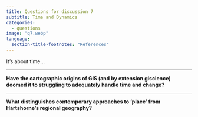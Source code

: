 ```yaml
---
title: Questions for discussion 7
subtitle: Time and Dynamics
categories:
  - questions
image: "q7.webp"
language:
  section-title-footnotes: "References"
---
```


It's about time...

<hr>

**Have the cartographic origins of GIS (and by extension giscience) doomed it to struggling to adequately handle time and change?**

<hr>

**What distinguishes contemporary approaches to 'place'  from Hartshorne's regional geography?**
